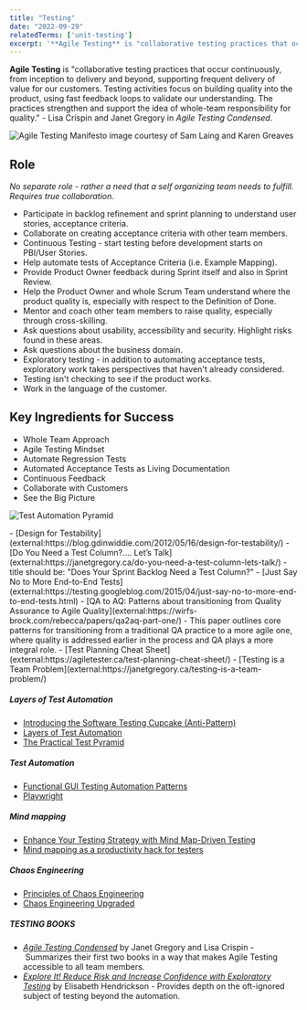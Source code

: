 ```yaml
---
title: "Testing"
date: "2022-09-29"
relatedTerms: ['unit-testing']
excerpt: '**Agile Testing** is "collaborative testing practices that occur continuously, from'
---
```


**Agile Testing** is "collaborative testing practices that occur continuously, from inception to delivery and beyond, supporting frequent delivery of value for our customers. Testing activities focus on building quality into the product, using fast feedback loops to validate our understanding. The practices strengthen and support the idea of whole-team responsibility for quality." - Lisa Crispin and Janet Gregory in _Agile Testing Condensed_.

![Agile Testing Manifesto image courtesy of Sam Laing and Karen Greaves](src/content/glossary/testing/images/Agile-Testing-Manifesto-722x1024.png)

## Role

_No separate role - rather a need that a self organizing team needs to fulfill. Requires true collaboration._

- Participate in backlog refinement and sprint planning to understand user stories, acceptance criteria.
- Collaborate on creating acceptance criteria with other team members.
- Continuous Testing - start testing before development starts on PBI/User Stories.
- Help automate tests of Acceptance Criteria (i.e. Example Mapping).
- Provide Product Owner feedback during Sprint itself and also in Sprint Review.
- Help the Product Owner and whole Scrum Team understand where the product quality is, especially with respect to the Definition of Done.
- Mentor and coach other team members to raise quality, especially through cross-skilling.
- Ask questions about usability, accessibility and security. Highlight risks found in these areas.
- Ask questions about the business domain.
- Exploratory testing - in addition to automating acceptance tests, exploratory work takes perspectives that haven't already considered.
- Testing isn't checking to see if the product works.
- Work in the language of the customer.

## Key Ingredients for Success

- Whole Team Approach
- Agile Testing Mindset
- Automate Regression Tests
- Automated Acceptance Tests as Living Documentation
- Continuous Feedback
- Collaborate with Customers
- See the Big Picture

![Test Automation Pyramid](src/content/glossary/testing/images/Test-Automation-Pyramid.jpg)

<HighlightBox heading="Resource Links" variant="resourceLinks">
- [Design for Testability](external:https://blog.gdinwiddie.com/2012/05/16/design-for-testability/)
- [Do You Need a Test Column?…. Let’s Talk](external:https://janetgregory.ca/do-you-need-a-test-column-lets-talk/) - title should be: "Does Your Sprint Backlog Need a Test Column?"
- [Just Say No to More End-to-End Tests](external:https://testing.googleblog.com/2015/04/just-say-no-to-more-end-to-end-tests.html)
- [QA to AQ: Patterns about transitioning from Quality Assurance to Agile Quality](external:https://wirfs-brock.com/rebecca/papers/qa2aq-part-one/) - This paper outlines core patterns for transitioning from a traditional QA practice to a more agile one, where quality is addressed earlier in the process and QA plays a more integral role.
- [Test Planning Cheat Sheet](external:https://agiletester.ca/test-planning-cheat-sheet/)
- [Testing is a Team Problem](external:https://janetgregory.ca/testing-is-a-team-problem/)

##### Layers of Test Automation

- [Introducing the Software Testing Cupcake (Anti-Pattern)](external:https://www.thoughtworks.com/insights/blog/introducing-software-testing-cupcake-anti-pattern)
- [Layers of Test Automation](external:https://qa-matters.com/2014/12/28/layers-of-test-automation/)
- [The Practical Test Pyramid](external:https://martinfowler.com/articles/practical-test-pyramid.html)

##### Test Automation

- [Functional GUI Testing Automation Patterns](external:https://www.infoq.com/articles/gui-automation-patterns/)
- [Playwright](external:https://playwright.dev/)

##### Mind mapping

- [Enhance Your Testing Strategy with Mind Map-Driven Testing](external:https://www.infoq.com/articles/mindmap-driven-testing/)
- [Mind mapping as a productivity hack for testers](external:https://medium.com/qualityworks-blog/mind-mapping-as-a-productivity-hack-for-testers-3-ways-to-improve-your-testing-process-94104fa1022d)

##### Chaos Engineering

- [Principles of Chaos Engineering](external:https://principlesofchaos.org/)
- [Chaos Engineering Upgraded](external:https://netflixtechblog.com/chaos-engineering-upgraded-878d341f15fa)

##### TESTING BOOKS

- [_Agile Testing Condensed_](external:https://leanpub.com/agiletesting-condensed) by Janet Gregory and Lisa Crispin - Summarizes their first two books in a way that makes Agile Testing accessible to all team members.
- [_Explore It! Reduce Risk and Increase Confidence with Exploratory Testing_](external:https://pragprog.com/titles/ehxta/explore-it/) by Elisabeth Hendrickson - Provides depth on the oft-ignored subject of testing beyond the automation.
</HighlightBox>
